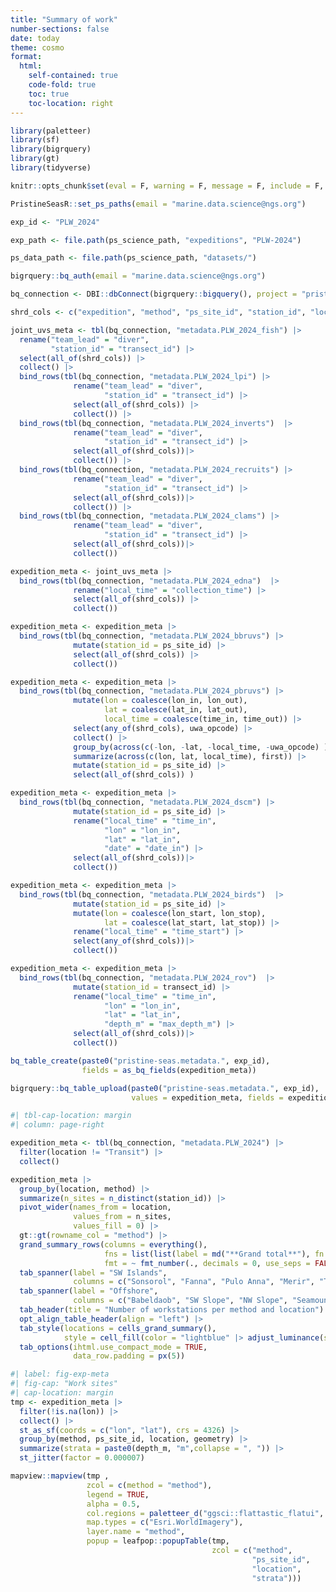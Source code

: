 ```yaml
---
title: "Summary of work"
number-sections: false
date: today
theme: cosmo
format: 
  html:
    self-contained: true
    code-fold: true
    toc: true
    toc-location: right
---
```


```r
library(paletteer)
library(sf)
library(bigrquery)
library(gt)
library(tidyverse)

knitr::opts_chunk$set(eval = F, warning = F, message = F, include = F, echo = F)

PristineSeasR::set_ps_paths(email = "marine.data.science@ngs.org")

exp_id <- "PLW_2024"

exp_path <- file.path(ps_science_path, "expeditions", "PLW-2024")

ps_data_path <- file.path(ps_science_path, "datasets/")

bigrquery::bq_auth(email = "marine.data.science@ngs.org")

bq_connection <- DBI::dbConnect(bigrquery::bigquery(), project = "pristine-seas")
```

```r
shrd_cols <- c("expedition", "method", "ps_site_id", "station_id", "location", "date", "local_time", "lat", "lon", "depth_m", "team_lead")

joint_uvs_meta <- tbl(bq_connection, "metadata.PLW_2024_fish") |> 
  rename("team_lead" = "diver",
         "station_id" = "transect_id") |> 
  select(all_of(shrd_cols)) |> 
  collect() |> 
  bind_rows(tbl(bq_connection, "metadata.PLW_2024_lpi") |> 
              rename("team_lead" = "diver",
                     "station_id" = "transect_id") |> 
              select(all_of(shrd_cols)) |> 
              collect()) |> 
  bind_rows(tbl(bq_connection, "metadata.PLW_2024_inverts")  |> 
              rename("team_lead" = "diver",
                     "station_id" = "transect_id") |> 
              select(all_of(shrd_cols))|> 
              collect()) |> 
  bind_rows(tbl(bq_connection, "metadata.PLW_2024_recruits") |> 
              rename("team_lead" = "diver",
                     "station_id" = "transect_id") |> 
              select(all_of(shrd_cols))|> 
              collect()) |> 
  bind_rows(tbl(bq_connection, "metadata.PLW_2024_clams") |> 
              rename("team_lead" = "diver",
                     "station_id" = "transect_id") |> 
              select(all_of(shrd_cols))|> 
              collect())

expedition_meta <- joint_uvs_meta |> 
  bind_rows(tbl(bq_connection, "metadata.PLW_2024_edna")  |> 
              rename("local_time" = "collection_time") |>
              select(all_of(shrd_cols)) |> 
              collect())

expedition_meta <- expedition_meta |> 
  bind_rows(tbl(bq_connection, "metadata.PLW_2024_bbruvs") |> 
              mutate(station_id = ps_site_id) |>
              select(all_of(shrd_cols)) |> 
              collect())

expedition_meta <- expedition_meta |> 
  bind_rows(tbl(bq_connection, "metadata.PLW_2024_pbruvs") |> 
              mutate(lon = coalesce(lon_in, lon_out),
                     lat = coalesce(lat_in, lat_out),
                     local_time = coalesce(time_in, time_out)) |> 
              select(any_of(shrd_cols), uwa_opcode) |> 
              collect() |> 
              group_by(across(c(-lon, -lat, -local_time, -uwa_opcode) )) |> 
              summarize(across(c(lon, lat, local_time), first)) |> 
              mutate(station_id = ps_site_id) |> 
              select(all_of(shrd_cols)) )

expedition_meta <- expedition_meta |> 
  bind_rows(tbl(bq_connection, "metadata.PLW_2024_dscm") |> 
              mutate(station_id = ps_site_id) |> 
              rename("local_time" = "time_in", 
                     "lon" = "lon_in",
                     "lat" = "lat_in",
                     "date" = "date_in") |> 
              select(all_of(shrd_cols))|> 
              collect()) 

expedition_meta <- expedition_meta |> 
  bind_rows(tbl(bq_connection, "metadata.PLW_2024_birds")  |> 
              mutate(station_id = ps_site_id) |> 
              mutate(lon = coalesce(lon_start, lon_stop),
                     lat = coalesce(lat_start, lat_stop)) |> 
              rename("local_time" = "time_start") |> 
              select(any_of(shrd_cols))|> 
              collect()) 

expedition_meta <- expedition_meta |> 
  bind_rows(tbl(bq_connection, "metadata.PLW_2024_rov")  |> 
              mutate(station_id = transect_id) |> 
              rename("local_time" = "time_in", 
                     "lon" = "lon_in",
                     "lat" = "lat_in",
                     "depth_m" = "max_depth_m") |> 
              select(all_of(shrd_cols))|> 
              collect())

bq_table_create(paste0("pristine-seas.metadata.", exp_id), 
                fields = as_bq_fields(expedition_meta))

bigrquery::bq_table_upload(paste0("pristine-seas.metadata.", exp_id),
                           values = expedition_meta, fields = expedition_meta)
```

```r
#| tbl-cap-location: margin
#| column: page-right

expedition_meta <- tbl(bq_connection, "metadata.PLW_2024") |> 
  filter(location != "Transit") |> 
  collect()

expedition_meta |> 
  group_by(location, method) |> 
  summarize(n_sites = n_distinct(station_id)) |> 
  pivot_wider(names_from = location, 
              values_from = n_sites, 
              values_fill = 0) |> 
  gt::gt(rowname_col = "method") |> 
  grand_summary_rows(columns = everything(),
                     fns = list(list(label = md("**Grand total**"), fn = "sum")),
                     fmt = ~ fmt_number(., decimals = 0, use_seps = FALSE)) |> 
  tab_spanner(label = "SW Islands",
              columns = c("Sonsorol", "Fanna", "Pulo Anna", "Merir", "Tobi", "Helen")) |> 
  tab_spanner(label = "Offshore",
              columns = c("Babeldaob", "SW Slope", "NW Slope", "Seamount A", "Seamount B-N", "Seamount B-C", "Seamount B-S")) |> 
  tab_header(title = "Number of workstations per method and location") |> 
  opt_align_table_header(align = "left") |> 
  tab_style(locations = cells_grand_summary(),
            style = cell_fill(color = "lightblue" |> adjust_luminance(steps = +2))) |> 
  tab_options(ihtml.use_compact_mode = TRUE,
              data_row.padding = px(5)) 
```

```r
#| label: fig-exp-meta
#| fig-cap: "Work sites"
#| cap-location: margin
tmp <- expedition_meta |> 
  filter(!is.na(lon)) |> 
  collect() |> 
  st_as_sf(coords = c("lon", "lat"), crs = 4326) |> 
  group_by(method, ps_site_id, location, geometry) |> 
  summarize(strata = paste0(depth_m, "m",collapse = ", ")) |> 
  st_jitter(factor = 0.000007)

mapview::mapview(tmp ,
                 zcol = c(method = "method"), 
                 legend = TRUE,
                 alpha = 0.5,
                 col.regions = paletteer_d("ggsci::flattastic_flatui", 11),
                 map.types = c("Esri.WorldImagery"),
                 layer.name = "method",
                 popup = leafpop::popupTable(tmp,
                                             zcol = c("method",
                                                      "ps_site_id",
                                                      "location",
                                                      "strata")))
```

